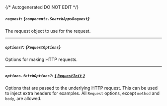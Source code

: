 {/* Autogenerated DO NOT EDIT  */}

##### `request`: *{`components.SearchAppsRequest`}*
The request object to use for the request.

<Collapsible openLabel={Labels.showProperties} closeLabel={Labels.hideProperties}>
  <SearchAppsRequest />
</Collapsible>

---
##### `options?`: *{`RequestOptions`}*
Options for making HTTP requests.

---
##### `options.fetchOptions?`: [*{ `RequestInit` }*](https://developer.mozilla.org/en-US/docs/Web/API/Request/Request#options)
Options that are passed to the underlying HTTP request. This can be used to inject extra headers for examples. All `Request` options, except `method` and `body`, are allowed.

